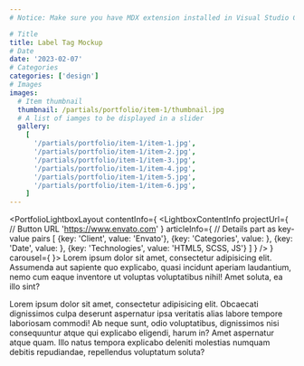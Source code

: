 ```yaml
---
# Notice: Make sure you have MDX extension installed in Visual Studio Code to see syntax highlighting

# Title
title: Label Tag Mockup
# Date
date: '2023-02-07'
# Categories
categories: ['design']
# Images
images:
  # Item thumbnail
  thumbnail: /partials/portfolio/item-1/thumbnail.jpg
  # A list of iamges to be displayed in a slider
  gallery:
    [
      '/partials/portfolio/item-1/item-1.jpg',
      '/partials/portfolio/item-1/item-2.jpg',
      '/partials/portfolio/item-1/item-3.jpg',
      '/partials/portfolio/item-1/item-4.jpg',
      '/partials/portfolio/item-1/item-5.jpg',
      '/partials/portfolio/item-1/item-6.jpg',
    ]
---
```

<PortfolioLightboxLayout
  contentInfo={
    <LightboxContentInfo
      projectUrl={
        // Button URL
        'https://www.envato.com'
      }
      articleInfo={
        // Details part as key-value pairs
        [
          {key: 'Client', value: 'Envato'},
          {key: 'Categories', value: <CategoriesToText />},
          {key: 'Date', value: <DateToText />},
          {key: 'Technologies', value: 'HTML5, SCSS, JS'}
        ]
      }
    />
  }
  carousel={
    <LightboxCarousel />
}>
Lorem ipsum dolor sit amet, consectetur adipisicing elit. Assumenda aut sapiente quo explicabo, quasi incidunt aperiam laudantium, nemo cum eaque inventore ut voluptas voluptatibus nihil! Amet soluta, ea illo sint?

Lorem ipsum dolor sit amet, consectetur adipisicing elit. Obcaecati dignissimos culpa deserunt aspernatur ipsa veritatis alias labore tempore laboriosam commodi! Ab neque sunt, odio voluptatibus, dignissimos nisi consequuntur atque qui explicabo eligendi, harum in? Amet aspernatur atque quam. Illo natus tempora explicabo deleniti molestias numquam debitis repudiandae, repellendus voluptatum soluta?

</PortfolioLightboxLayout>
